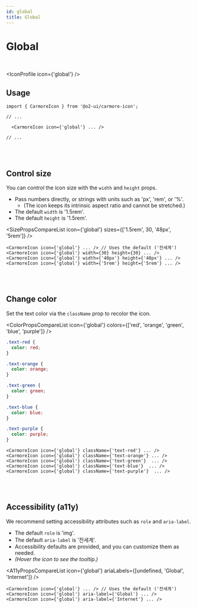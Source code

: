 ```yaml
---
id: global
title: Global
---
```




# Global

<br />

<IconProfile icon={'global'} />

## Usage

```tsx
import { CarmoreIcon } from '@o2-ui/carmore-icon';

// ...

  <CarmoreIcon icon={'global'} ... />

// ...
```

<br />
<br />

## Control size

You can control the icon size with the `width` and `height` props.

- Pass numbers directly, or strings with units such as 'px', 'rem', or '%'.
  - (The icon keeps its intrinsic aspect ratio and cannot be stretched.)
- The default `width` is '1.5rem'.
- The default `height` is '1.5rem'.

<SizePropsCompareList icon={'global'} sizes={['1.5rem', 30, '48px', '5rem']} />

```tsx
<CarmoreIcon icon={'global'} ... /> // Uses the default ('전세계')
<CarmoreIcon icon={'global'} width={30} height={30} ... />
<CarmoreIcon icon={'global'} width={'48px'} height={'48px'} ... />
<CarmoreIcon icon={'global'} width={'5rem'} height={'5rem'} ... />
```

<br />
<br />

## Change color

Set the text color via the `className` prop to recolor the icon.

<ColorPropsCompareList icon={'global'} colors={['red', 'orange', 'green', 'blue', 'purple']} />

```css
.text-red {
  color: red;
}

.text-orange {
  color: orange;
}

.text-green {
  color: green;
}

.text-blue {
  color: blue;
}

.text-purple {
  color: purple;
}
```

```tsx
<CarmoreIcon icon={'global'} className={'text-red'} ... />
<CarmoreIcon icon={'global'} className={'text-orange'} ... />
<CarmoreIcon icon={'global'} className={'text-green'}  ... />
<CarmoreIcon icon={'global'} className={'text-blue'}  ... />
<CarmoreIcon icon={'global'} className={'text-purple'}  ... />
```

<br />
<br />

## Accessibility (a11y)

We recommend setting accessibility attributes such as `role` and `aria-label`.

- The default `role` is 'img'.
- The default `aria-label` is '전세계'.
- Accessibility defaults are provided, and you can customize them as needed.
- _(Hover the icon to see the tooltip.)_

<A11yPropsCompareList icon={'global'} ariaLabels={[undefined, 'Global', 'Internet']} />

```tsx
<CarmoreIcon icon={'global'} ... /> // Uses the default ('전세계')
<CarmoreIcon icon={'global'} aria-label={'Global'} ... />
<CarmoreIcon icon={'global'} aria-label={'Internet'} ... />
```
